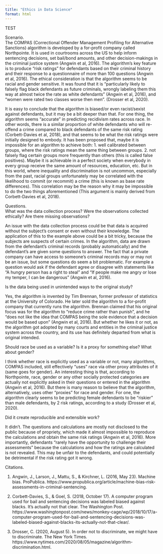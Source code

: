 ```yaml
---
title: "Ethics in Data Science"
format: html
---
```


TEST

Scenario.\
The COMPAS (Correctional Offender Management Profiling for Alternative Sanctions) algorithm is developed by a for-profit company called Northpointe. It is used in courtrooms across the US to help inform sentencing decisions, set bail/bond amounts, and other decision-makings in the criminal justice system (Angwin et al, 2016). The algorithm's key feature is to produce "risk ratings" for defendants based on their criminal history and their response to a questionnaire of more than 100 questions (Angwin et al, 2016). The ethical consideration is that the algorithm seems to be racial and gender sensitive. It was found that it is "particularly likely to falsely flag black defendants as future criminals, wrongly labeling them this way at almost twice the rate as white defendants" (Angwin et al, 2016), and "women were rated two classes worse then men". (Drosser et al, 2020).

It is easy to conclude that the algorithm is biased/or even racist/sexist against defendants, but it may be a bit deeper than that. For one thing, the algorithm seems "accurate" in predicting recidivism rates across race. In other words, there is a similar proportion of white defendants who will re-offend a crime compared to black defendants of the same risk rating (Corbett-Davies et al, 2018), and that seems to be what the risk ratings were initially designed to embody. It has been proposed that, maybe it is impossible for an algorithm to achieve both: 1. well calibrated between groups, where the risk ratings mean the same thing between groups. 2. not falsely flag certain groups more frequently than others (this is called false positives). Maybe it is achievable in a perfect society when everybody in every group receive the same amount of resources, education, etc. But in this world, where inequality and discrimination is not uncommon, especially from the past, racial groups unfortunately may be correlated with the likelihood to commit (or recommit) a crime (this is known as base rate differences). This correlation may be the reason why it may be impossible to do the two things aforementioned (This argument is mainly derived from Corbett-Davies et al, 2018).

Questions.\
What was the data collection process? Were the observations collected ethically? Are there missing observations?

An issue with the data collection process could be that data is acquired without the subject's consent or even without their knowledge. The application of this to the example above could be a bit tricky, because the subjects are suspects of certain crimes. In the algorithm, data are drawn from the defendant's criminal records (probably automatically) and the defendant's are given some questions to answer. The fact that a private company can have access to someone's criminal records may or may not be an issue, but some questions do seem a bit problematic. For example a question would ask if the defendant agree or disagree with statements like "A hungry person has a right to steal" and "If people make me angry or lose my temper, I can be dangerous" (Angwin et al, 2016).

Is the data being used in unintended ways to the original study?

Yes, the algorithm is invented by Tim Brennan, former professor of statistics at the University of Colorado. He later sold the algorithm to a for-profit company that currently runs the algorithm. Brennan claimed that his original focus was for the algorithm to "reduce crime rather than punish", and he "does not like the idea that COMPAS being the sole evidence that a decision would be based upon" (Angwin et al, 2016). But whether he likes it or not, as the algorithm got adopted by many courts and entities in the criminal justice system across the country, and its use has definitely departed from what is original intended.

Should race be used as a variable? Is it a proxy for something else? What about gender?

I think whether race is explicitly used as a variable or not, many algorithms, COMPAS included, still effectively "uses" race via other proxy attributes of it (same goes for gender). An interesting thing is that, according to Northpointe, race, gender or any other socially protected categories are actually not explicitly asked in their questions or entered in the algorithm (Angwin et al, 2016). But there is many reason to believe that the algorithm, alternatively, uses other "proxies" for race and gender. For one, the algorithm clearly seems to be predicting female defendants to be "riskier" than male defendants, by 2 risk ratings, according to a study (Drosser et al, 2020).

Did it create reproducible and extensible work?

It didn't. The questions and calculations are mostly not disclosed to the public because of propriety, which made it almost impossible to reproduce the calculations and obtain the same risk ratings (Angwin et al, 2016). More importantly, defendants "rarely have the opportunity to challenge their assessments" because the calculations and how the ratings are calculated is not revealed. This may be unfair to the defendants, and could potentially be detrimental if the risk rating got it wrong.

Citations.

1.  Angwin, J., Larson, J., Mattu, S., & Kirchner, L. (2016, May 23). Machine bias. ProPublica. https://www.propublica.org/article/machine-bias-risk-assessments-in-criminal-sentencing.

2.  Corbett-Davies, S., & Goel, S. (2018, October 17). A computer program used for bail and sentencing decisions was labeled biased against blacks. It's actually not that clear. The Washington Post. https://www.washingtonpost.com/news/monkey-cage/wp/2018/10/17/a-computer-program-used-for-bail-and-sentencing-decisions-was-labeled-biased-against-blacks-its-actually-not-that-clear/.

3.  Drosser, C. (2020, August 5). In order not to discriminate, we might have to discriminate. The New York Times. https://www.nytimes.com/2020/08/05/magazine/algorithm-discrimination.html.
